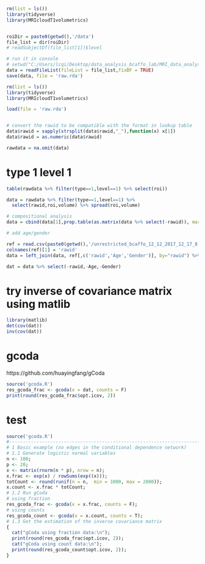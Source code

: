 ```r
rm(list = ls())
library(tidyverse)
library(MRIcloudT1volumetrics)


roiDir = paste0(getwd(),'/data')
file_list = dir(roiDir)
# readSubjectDf(file_list[1])$level

# run it in console
# setwd("C:/Users/lcqi/Desktop/data_analysis_bcaffo_lab/MRI_data_analysis/data")
data = readFileList(fileList = file_list,fixBF = TRUE)
save(data, file = 'raw.rda')


```

```r
rm(list = ls())
library(tidyverse)
library(MRIcloudT1volumetrics)

load(file = 'raw.rda')


# convert the rawid to be compatible with the format in lookup table
data$rawid = sapply(strsplit(data$rawid,"_"),function(x) x[1])
data$rawid = as.numeric(data$rawid)

rawdata = na.omit(data)
```

# type 1 level 1
```r
table(rawdata %>% filter(type==1,level==1) %>% select(roi))

data = rawdata %>% filter(type==1,level==1) %>% 
  select(rawid,roi,volume) %>% spread(roi,volume) 

# compositional analysis
data = cbind(data[1],prop.table(as.matrix(data %>% select(-rawid)), margin = 1))

# add age/gender

ref = read.csv(paste0(getwd(),'/unrestricted_bcaffo_12_12_2017_12_17_8.csv%3B.csv'), header = T)
colnames(ref)[1] = 'rawid'
data = left_join(data, ref[,c('rawid','Age','Gender')], by="rawid") %>% na.omit

dat = data %>% select(-rawid,-Age,-Gender)
```

# try inverse of covariance matrix using matlib
```r
library(matlib)
det(cov(dat))
inv(cov(dat))
```

# gcoda
https://github.com/huayingfang/gCoda
```r
source('gcoda.R')
res_gcoda_frac <- gcoda(x = dat, counts = F)
print(round(res_gcoda_frac$opt.icov, 2))
```

# test

```r
source('gcoda.R')
#-------------------------------------------------------------------------------
# 1 Basic example (no edges in the conditional dependence network)
# 1.1 Generate logistic normal variables
n <- 100;
p <- 20;
x <- matrix(rnorm(n * p), nrow = n); 
x.frac <- exp(x) / rowSums(exp((x)));
totCount <- round(runif(n = n,  min = 1000, max = 2000));
x.count <- x.frac * totCount;
# 1.2 Run gCoda 
# using fraction
res_gcoda_frac <- gcoda(x = x.frac, counts = F);
# using counts
res_gcoda_count <- gcoda(x = x.count, counts = T);
# 1.3 Get the estimation of the inverse covariance matrix
{
  cat("gCoda using fraction data:\n");
  print(round(res_gcoda_frac$opt.icov, 2));
  cat("gCoda using count data:\n");
  print(round(res_gcoda_count$opt.icov, 2));
}
```

